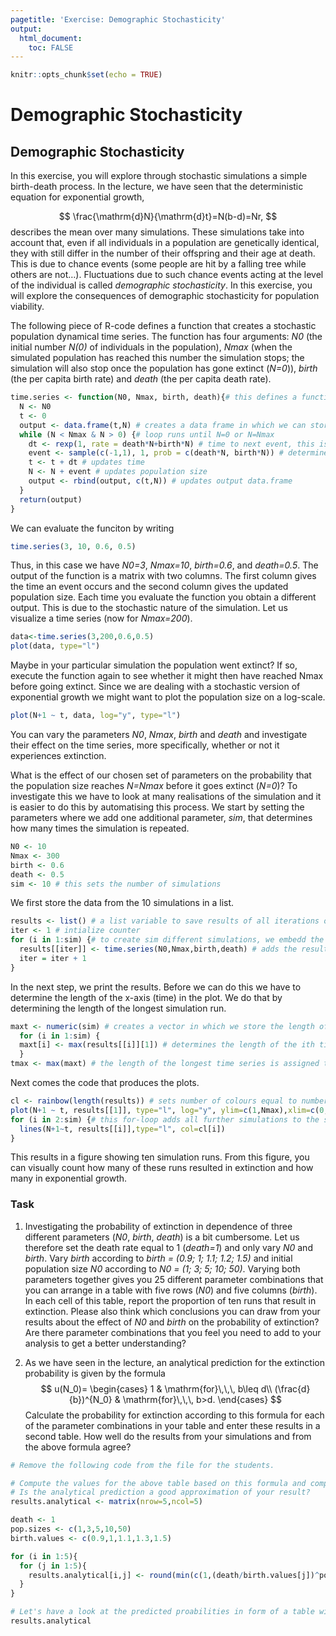 ```yaml
---
pagetitle: 'Exercise: Demographic Stochasticity'
output: 
  html_document:
    toc: FALSE
---
```


```r
knitr::opts_chunk$set(echo = TRUE)
```

# Demographic Stochasticity {.tabset}

## Demographic Stochasticity

In this exercise, you will explore through stochastic simulations a simple birth-death process. In the lecture, we have seen that the deterministic equation for exponential growth,

$$
\frac{\mathrm{d}N}{\mathrm{d}t}=N(b-d)=Nr,
$$
describes the mean over many simulations. These simulations take into account that, even if all individuals in a population are genetically identical, they with still differ in the number of their offspring and their age at death. This is due to chance events (some people are hit by a falling tree while others are not...). Fluctuations due to such chance events acting at the level of the individual is called *demographic stochasticity*. In this exercise, you will explore the consequences of demographic stochasticity for population viability.

The following piece of R-code defines a function that creates a stochastic population dynamical time series. The function has four arguments: *N0* (the initial number *N(0)* of individuals in the population), *Nmax* (when the simulated population has reached this number the simulation stops; the simulation will also stop once the population has gone extinct (*N=0*)), *birth* (the per capita birth rate) and *death* (the per capita death rate).

```r
time.series <- function(N0, Nmax, birth, death){# this defines a functino with the name "time.series". It has four arguments: N0, Nmax, birth, death
  N <- N0
  t <- 0
  output <- data.frame(t,N) # creates a data frame in which we can store the results from the simulation
  while (N < Nmax & N > 0) {# loop runs until N=0 or N=Nmax
    dt <- rexp(1, rate = death*N+birth*N) # time to next event, this is a bit different then the algorithm I explained in the lecture, more later...
    event <- sample(c(-1,1), 1, prob = c(death*N, birth*N)) # determines which type of event happens by drawing a random number
    t <- t + dt # updates time
    N <- N + event # updates population size
    output <- rbind(output, c(t,N)) # updates output data.frame
  }
  return(output)
}
```

We can evaluate the funciton by writing

```r
time.series(3, 10, 0.6, 0.5)
```

Thus, in this case we have *N0=3*, *Nmax=10*, *birth=0.6*, and *death=0.5*. The output of the function is a matrix with two columns. The first column gives the time an event occurs and the second column gives the updated population size. Each time you evaluate the function you obtain a different output. This is due to the stochastic nature of the simulation. Let us visualize a time series (now for *Nmax=200*).

```r
data<-time.series(3,200,0.6,0.5)
plot(data, type="l")
```

Maybe in your particular simulation the population went extinct? If so, execute the function again to see whether it might then have reached Nmax before going extinct. Since we are dealing with a stochastic version of exponential growth we might want to plot the population size on a log-scale.

```r
plot(N+1 ~ t, data, log="y", type="l")
```

You can vary the parameters *N0*, *Nmax*, *birth* and *death* and investigate their effect on the time series, more specifically, whether or not it experiences extinction.

What is the effect of our chosen set of parameters on the probability that the population size reaches *N=Nmax* before it goes extinct (*N=0*)? To investigate this we have to look at many realisations of the simulation and it is easier to do this by automatising this process. We start by setting the parameters where we add one additional parameter, *sim*, that determines how many times the simulation is repeated.

```r
N0 <- 10
Nmax <- 300 
birth <- 0.6
death <- 0.5
sim <- 10 # this sets the number of simulations
```

We first store the data from the 10 simulations in a list.

```r
results <- list() # a list variable to save results of all iterations of the function time.series
iter <- 1 # intialize counter
for (i in 1:sim) {# to create sim different simulations, we embedd the function time.series in a for-loop
  results[[iter]] <- time.series(N0,Nmax,birth,death) # adds the result of a simulation to the results
  iter = iter + 1
}
```

In the next step, we print the results. Before we can do this we have to determine the length of the x-axis (time) in the plot. We do that by determining the length of the longest simulation run.

```r
maxt <- numeric(sim) # creates a vector in which we store the length of the different time series
  for (i in 1:sim) {
  maxt[i] <- max(results[[i]][1]) # determines the length of the ith time series and stores the result in the object maxt
  }
tmax <- max(maxt) # the length of the longest time series is assigned to the parameter tmax
```

Next comes the code that produces the plots.

```r
cl <- rainbow(length(results)) # sets number of colours equal to number sim
plot(N+1 ~ t, results[[1]], type="l", log="y", ylim=c(1,Nmax),xlim=c(0,tmax), col=cl[1]) # plots the first simulation
for (i in 2:sim) {# this for-loop adds all further simulations to the same graph
  lines(N+1~t, results[[i]],type="l", col=cl[i])
}
```

This results in a figure showing ten simulation runs. From this figure, you can visually count how many of these runs resulted in extinction and how many in exponential growth.

### Task

  1)
Investigating the probability of extinction in dependence of three different parameters (*N0*, *birth*, *death*) is a bit cumbersome. Let us therefore set the death rate equal to 1 (*death=1*) and only vary *N0* and *birth*. Vary *birth*  according to *birth = (0.9; 1; 1.1; 1.2; 1.5)* and initial population size *N0* according to *N0 = (1; 3; 5; 10; 50)*. Varying both parameters together gives you 25 different parameter combinations that you can arrange in a table with five rows (*N0*) and five columns (*birth*). In each cell of this table, report the proportion of ten runs that result in extinction.
Please also think which conclusions you can draw from your results about the effect of *N0* and *birth* on the probability of extinction? Are there parameter combinations that you feel you need to add to your analysis to get a better understanding?

  2) 
As we have seen in the lecture, an analytical prediction for the extinction probability is given by the formula 
$$
u(N_0)=
\begin{cases}
1 & \mathrm{for}\,\,\, b\leq d\\
(\frac{d}{b})^{N_0} & \mathrm{for}\,\,\, b>d.
\end{cases}
$$
Calculate the probability for extinction according to this formula for each of the parameter combinations in your table and enter these results in a second table. How well do the results from your simulations and from the above formula agree?


```r
# Remove the following code from the file for the students.

# Compute the values for the above table based on this formula and compare the outcome with your simulation results.
# Is the analytical prediction a good approximation of your result?
results.analytical <- matrix(nrow=5,ncol=5)

death <- 1
pop.sizes <- c(1,3,5,10,50)
birth.values <- c(0.9,1,1.1,1.3,1.5)

for (i in 1:5){
  for (j in 1:5){
    results.analytical[i,j] <- round(min(c(1,(death/birth.values[j])^pop.sizes[i])),3)
  }
}

# Let's have a look at the predicted proabilities in form of a table with birth varying along rows and N0 varying along columns
results.analytical
```